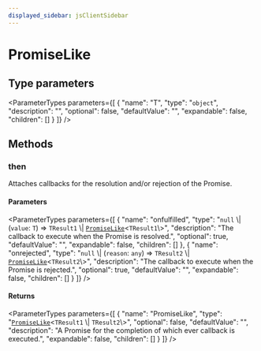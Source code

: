 ```yaml
---
displayed_sidebar: jsClientSidebar
---
```



# PromiseLike

## Type parameters

<ParameterTypes parameters={[
  {
    "name": "T",
    "type": "`object`",
    "description": "",
    "optional": false,
    "defaultValue": "",
    "expandable": false,
    "children": []
  }
]} />

## Methods

### then

Attaches callbacks for the resolution and/or rejection of the Promise.

#### Parameters

<ParameterTypes parameters={[
  {
    "name": "onfulfilled",
    "type": "``null`` \\| (`value`: `T`) => `TResult1` \\| [`PromiseLike`](internal.PromiseLike.mdx)<`TResult1`\\>",
    "description": "The callback to execute when the Promise is resolved.",
    "optional": true,
    "defaultValue": "",
    "expandable": false,
    "children": []
  },
  {
    "name": "onrejected",
    "type": "``null`` \\| (`reason`: `any`) => `TResult2` \\| [`PromiseLike`](internal.PromiseLike.mdx)<`TResult2`\\>",
    "description": "The callback to execute when the Promise is rejected.",
    "optional": true,
    "defaultValue": "",
    "expandable": false,
    "children": []
  }
]} />

#### Returns

<ParameterTypes parameters={[
  {
    "name": "PromiseLike",
    "type": "[`PromiseLike`](internal.PromiseLike.mdx)<`TResult1` \\| `TResult2`\\>",
    "optional": false,
    "defaultValue": "",
    "description": "A Promise for the completion of which ever callback is executed.",
    "expandable": false,
    "children": []
  }
]} />
